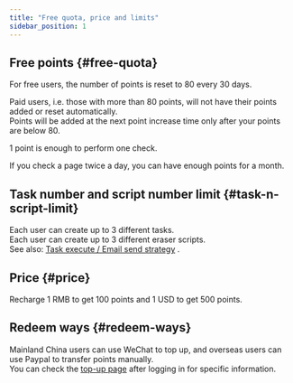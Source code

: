 ---
title: "Free quota, price and limits"
sidebar_position: 1
---
## Free points {#free-quota}
For free users, the number of points is reset to 80 every 30 days.  

Paid users, i.e. those with more than 80 points, will not have their points added or reset automatically.   
Points will be added at the next point increase time only after your points are below 80.  

1 point is enough to perform one check.  

If you check a page twice a day, you can have enough points for a month.  

## Task number and script number limit {#task-n-script-limit}  
Each user can create up to 3 different tasks.  
Each user can create up to 3 different eraser scripts.  
See also: [Task execute / Email send strategy](task_and_email_strategy.mdx) .


## Price {#price}  

Recharge 1 RMB to get 100 points and 1 USD to get 500 points. 

## Redeem ways {#redeem-ways}  
Mainland China users can use WeChat to top up, and overseas users can use Paypal to transfer points manually.  
You can check the [top-up page](https://webpagemonitor.net/zh/member/redeem) after logging in for specific information.